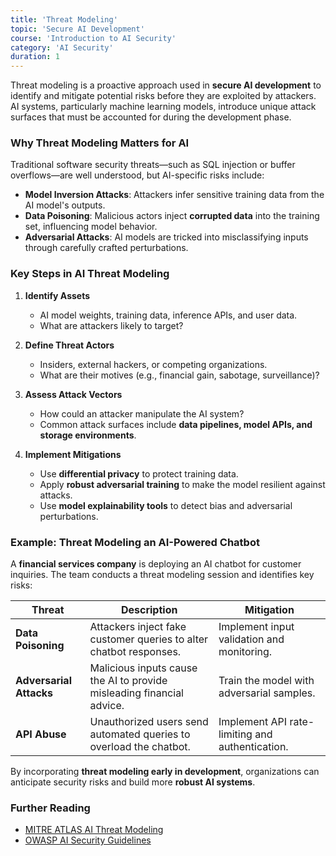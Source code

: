```yaml
---
title: 'Threat Modeling'
topic: 'Secure AI Development'
course: 'Introduction to AI Security'
category: 'AI Security'
duration: 1
---
```


Threat modeling is a proactive approach used in **secure AI development** to identify and mitigate potential risks before they are exploited by attackers. AI systems, particularly machine learning models, introduce unique attack surfaces that must be accounted for during the development phase.

### Why Threat Modeling Matters for AI

Traditional software security threats—such as SQL injection or buffer overflows—are well understood, but AI-specific risks include:

- **Model Inversion Attacks**: Attackers infer sensitive training data from the AI model's outputs.
- **Data Poisoning**: Malicious actors inject **corrupted data** into the training set, influencing model behavior.
- **Adversarial Attacks**: AI models are tricked into misclassifying inputs through carefully crafted perturbations.

### Key Steps in AI Threat Modeling

1. **Identify Assets**

   - AI model weights, training data, inference APIs, and user data.
   - What are attackers likely to target?

2. **Define Threat Actors**

   - Insiders, external hackers, or competing organizations.
   - What are their motives (e.g., financial gain, sabotage, surveillance)?

3. **Assess Attack Vectors**

   - How could an attacker manipulate the AI system?
   - Common attack surfaces include **data pipelines, model APIs, and storage environments**.

4. **Implement Mitigations**
   - Use **differential privacy** to protect training data.
   - Apply **robust adversarial training** to make the model resilient against attacks.
   - Use **model explainability tools** to detect bias and adversarial perturbations.

### Example: Threat Modeling an AI-Powered Chatbot

A **financial services company** is deploying an AI chatbot for customer inquiries. The team conducts a threat modeling session and identifies key risks:

| Threat                  | Description                                                           | Mitigation                                      |
| ----------------------- | --------------------------------------------------------------------- | ----------------------------------------------- |
| **Data Poisoning**      | Attackers inject fake customer queries to alter chatbot responses.    | Implement input validation and monitoring.      |
| **Adversarial Attacks** | Malicious inputs cause the AI to provide misleading financial advice. | Train the model with adversarial samples.       |
| **API Abuse**           | Unauthorized users send automated queries to overload the chatbot.    | Implement API rate-limiting and authentication. |

By incorporating **threat modeling early in development**, organizations can anticipate security risks and build more **robust AI systems**.

### Further Reading

- [MITRE ATLAS AI Threat Modeling](https://atlas.mitre.org/)
- [OWASP AI Security Guidelines](https://owasp.org/)
